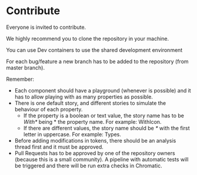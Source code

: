 
<Meta title="Contribute" />

# Contribute

Everyone is invited to contribute.

We highly recommend you to clone the repository in your machine.

You can use Dev containers to use the shared development environment

For each bug/feature a new branch has to be added to the repository (from master branch).

Remember:

-   Each component should have a playground (whenever is possible) and it has to allow playing with as many properties as possible.
-   There is one default story, and different stories to simulate the behaviour of each property.
    -   If the property is a boolean or text value, the story name has to be _With\*_ being \* the property name. For example: WithIcon.
    -   If there are different values, the story name should be _\*_ with the first letter in uppercase. For example: Types.
-   Before adding modifications in tokens, there should be an analysis thread first and it must be approved.
-   Pull Requests has to be approved by one of the repository owners (because this is a small community). A pipeline with automatic tests will be triggered and there will be run extra checks in Chromatic.
